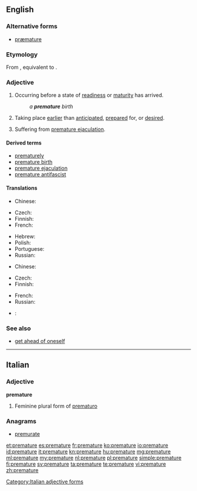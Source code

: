 ==English==
{{wikipedia}}

===Alternative forms===
* [[præmature]] {{qualifier|archaic}}

===Etymology===
{{circa|1520}} From {{etyl|la|en}} {{term|praematurus|lang=la}}, equivalent to {{prefix|pre|mature}}.

===Adjective===
{{en-adj}}

# Occurring before a state of [[readiness]] or [[maturity]] has arrived.
#: ''a '''premature''' birth''
# Taking place [[earlier]] than [[anticipated]], [[prepared]] for, or [[desired]].
# {{context|informal|lang=en}} Suffering from [[premature ejaculation]].

====Derived terms====
* [[prematurely]]
* [[premature birth]]
* [[premature ejaculation]]
* [[premature antifascist]]

====Translations====
{{trans-top|occurring before a state of readiness or maturity}}
* Chinese:
*: {{trreq|cmn}}
* Czech: {{t|cs|předčasný}}
* Finnish: {{t|fi|ennenaikainen}}
* French: {{t+|fr|prématuré}}
{{trans-mid}}
* Hebrew: {{t|he|טרם לבגרות|tr=térem l'bagrút}}
* Polish: {{t+|pl|przedwczesny}}
* Portuguese: {{t+|pt|prematuro}}
* Russian: {{t+|ru|преждевременный|tr=preždevrémennyj}}
{{trans-bottom}}

{{trans-top|taking place earlier than anticipated}}
* Chinese:
*: {{trreq|cmn}}
* Czech: {{t|cs|předčasný}}
* Finnish: {{t|fi|ennenaikainen}}
{{trans-mid}}
* French: {{t+|fr|prématuré}}
* Russian: {{t+|ru|преждевременный|tr=preždevrémennyj}}
{{trans-bottom}}

{{checktrans-top}}
* {{ttbc|ku}}: {{t|ku|پێشوه‌خت}}
{{trans-bottom}}

===See also===
* [[get ahead of oneself]]

----

==Italian==

===Adjective===
'''premature'''

# Feminine plural form of [[prematuro]]

===Anagrams===
* [[premurate#Italian|premurate]]

[[Category:Italian adjective forms]]

[[et:premature]]
[[es:premature]]
[[fr:premature]]
[[ko:premature]]
[[io:premature]]
[[id:premature]]
[[it:premature]]
[[kn:premature]]
[[hu:premature]]
[[mg:premature]]
[[ml:premature]]
[[my:premature]]
[[nl:premature]]
[[pl:premature]]
[[simple:premature]]
[[fi:premature]]
[[sv:premature]]
[[ta:premature]]
[[te:premature]]
[[vi:premature]]
[[zh:premature]]